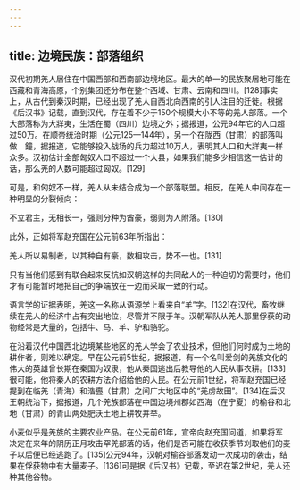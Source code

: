 ```yaml
---
---
---
```

title: 边境民族：部落组织
---



汉代初期羌人居住在中国西部和西南部边境地区。最大的单一的民族聚居地可能在西藏和青海高原，个别集团还分布在整个西域、甘肃、云南和四川。[128]事实上，从古代到秦汉时期，已经出现了羌人自西北向西南的引人注目的迁徙。根据《后汉书》记载，直到汉代，存在着不少于150个规模大小不等的羌人部落。一个大部落称为大牂夷，生活在蜀（四川）边境之外；据报道，公元94年它的人口超过50万。在顺帝统治时期（公元125—144年），另一个在陇西（甘肃）的部落叫做　鐘，据报道，它能够投入战场的兵力超过10万人，表明其人口和大牂夷一样众多。汉初估计全部匈奴人口不超过一个大县，如果我们能多少相信这一估计的话，那么羌的人数可能超过匈奴。[129]

可是，和匈奴不一样，羌人从未结合成为一个部落联盟。相反，在羌人中间存在一种明显的分裂倾向：

不立君主，无相长一，强则分种为酋豪，弱则为人附落。[130]



此外，正如将军赵充国在公元前63年所指出：

羌人所以易制者，以其种自有豪，数相攻击，势不一也。[131]



只有当他们感到有联合起来反抗如汉朝这样的共同敌人的一种迫切的需要时，他们才有可能暂时地把自己的争端放在一边而采取一致的行动。

语言学的证据表明，羌这一名称从语源学上看来自“羊”字。[132]在汉代，畜牧继续在羌人的经济中占有突出地位，尽管并不限于羊。汉朝军队从羌人那里俘获的动物经常是大量的，包括牛、马、羊、驴和骆驼。

在沿着汉代中国西北边境某些地区的羌人学会了农业技术，但他们何时成为土地的耕作者，则难以确定。早在公元前5世纪，据报道，有一个名叫爱剑的羌族文化的伟大的英雄曾长期在秦国为奴隶，他从秦国逃出后教导他的人民从事农耕。[133]很可能，他将秦人的农耕方法介绍给他的人民。在公元前1世纪，将军赵充国已经提到在临羌（青海）和浩亹（甘肃）之间广大地区中的“羌虏故田”。[134]在后汉王朝统治下，据报道，几个羌族部落在中国边境州郡如西海（在宁夏）的榆谷和北地（甘肃）的青山两处肥沃土地上耕牧并举。

小麦似乎是羌族的主要农业产品。在公元前61年，宣帝向赵充国问道，如果将军决定在来年的阴历正月攻击罕羌部落的话，他们是否可能在收获季节刈取他们的麦子以后便已经逃跑了。[135]公元94年，汉朝对榆谷部落发动一次成功的袭击，结果在俘获物中有大量麦子。[136]可是据《后汉书》记载，至迟在第2世纪，羌人还种其他谷物。